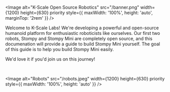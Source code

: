 
<Image
  alt="K-Scale Open Source Robotics"
  src="/banner.png"
  width={1200}
  height={630}
  priority
  style={{ maxWidth: '100%', height: 'auto', marginTop: '2rem'  }}
/>

Welcome to K-Scale Labs! We're developing a powerful and open-source humanoid platform for enthusiastic roboticists like ourselves. 
Our first two robots, Stompy and Stompy Mini are completely open source, and this documenation will provide a guide to build Stompy Mini yourself.
The goal of this guide is to help you build Stompy Mini easily.

We'd love it if you'd join us on this journey!

<br />


<Image
  alt="Robots"
  src="/robots.jpeg"
  width={1200}
  height={630}
  priority
  style={{ maxWidth: '100%', height: 'auto' }}
/>

